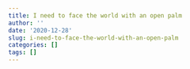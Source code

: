 ```yaml
---
title: I need to face the world with an open palm
author: ''
date: '2020-12-28'
slug: i-need-to-face-the-world-with-an-open-palm
categories: []
tags: []
---
```



